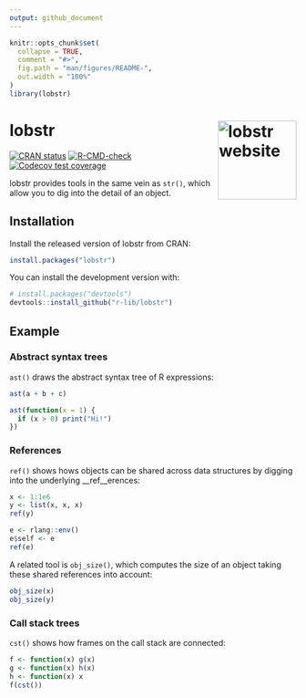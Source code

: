 ```yaml
---
output: github_document
---
```


<!-- README.md is generated from README.Rmd. Please edit that file -->

```r
knitr::opts_chunk$set(
  collapse = TRUE,
  comment = "#>",
  fig.path = "man/figures/README-",
  out.width = "100%"
)
library(lobstr)
```

# lobstr <a href="https://lobstr.r-lib.org"><img src="man/figures/logo.png" align="right" height="138" alt="lobstr website" /></a>

<!-- badges: start -->
[![CRAN status](https://www.r-pkg.org/badges/version/lobstr)](https://cran.r-project.org/package=lobstr)
[![R-CMD-check](https://github.com/r-lib/lobstr/actions/workflows/R-CMD-check.yaml/badge.svg)](https://github.com/r-lib/lobstr/actions/workflows/R-CMD-check.yaml)
[![Codecov test coverage](https://codecov.io/gh/r-lib/lobstr/branch/main/graph/badge.svg)](https://app.codecov.io/gh/r-lib/lobstr?branch=main)
<!-- badges: end -->

lobstr provides tools in the same vein as `str()`, which allow you to dig into the detail of an object.

## Installation

Install the released version of lobstr from CRAN:

``` r
install.packages("lobstr")
```

You can install the development version with:

``` r
# install.packages("devtools")
devtools::install_github("r-lib/lobstr")
```
## Example

### Abstract syntax trees

`ast()` draws the abstract syntax tree of R expressions:

```r
ast(a + b + c)

ast(function(x = 1) {
  if (x > 0) print("Hi!")
})
```

### References

`ref()` shows hows objects can be shared across data structures by digging into the underlying __ref__erences:

```r
x <- 1:1e6
y <- list(x, x, x)
ref(y)

e <- rlang::env()
e$self <- e
ref(e)
```

A related tool is `obj_size()`, which computes the size of an object taking these shared references into account:

```r
obj_size(x)
obj_size(y)
```

### Call stack trees

`cst()` shows how frames on the call stack are connected:

```r
f <- function(x) g(x)
g <- function(x) h(x)
h <- function(x) x
f(cst())
```

